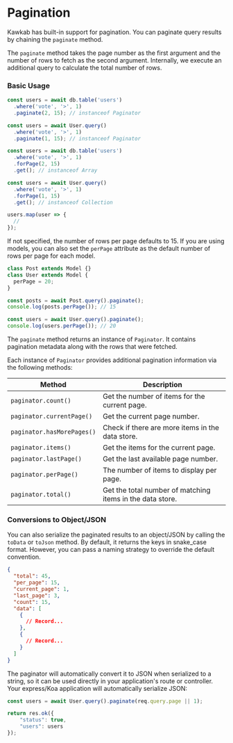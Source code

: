 # Pagination

Kawkab has built-in support for pagination. You can paginate query results by chaining the `paginate` method.

The `paginate` method takes the page number as the first argument and the number of rows to fetch as the second argument. Internally, we execute an additional query to calculate the total number of rows.

### Basic Usage

```js
const users = await db.table('users')
  .where('vote', '>', 1)
  .paginate(2, 15); // instanceof Paginator

const users = await User.query()
  .where('vote', '>', 1)
  .paginate(1, 15); // instanceof Paginator

const users = await db.table('users')
  .where('vote', '>', 1)
  .forPage(2, 15)
  .get(); // instanceof Array

const users = await User.query()
  .where('vote', '>', 1)
  .forPage(1, 15)
  .get(); // instanceof Collection

users.map(user => {
  //
});
```

If not specified, the number of rows per page defaults to 15. If you are using models, you can also set the `perPage` attribute as the default number of rows per page for each model.

```js
class Post extends Model {}
class User extends Model {
  perPage = 20;
}

const posts = await Post.query().paginate();
console.log(posts.perPage()); // 15

const users = await User.query().paginate();
console.log(users.perPage()); // 20
```

The `paginate` method returns an instance of `Paginator`. It contains pagination metadata along with the rows that were fetched.

Each instance of `Paginator` provides additional pagination information via the following methods:

| Method                     | Description                                                |
| -------------------------- | ---------------------------------------------------------- |
| `paginator.count()`         | Get the number of items for the current page.              |
| `paginator.currentPage()`   | Get the current page number.                               |
| `paginator.hasMorePages()`  | Check if there are more items in the data store.           |
| `paginator.items()`         | Get the items for the current page.                        |
| `paginator.lastPage()`      | Get the last available page number.                        |
| `paginator.perPage()`       | The number of items to display per page.                   |
| `paginator.total()`         | Get the total number of matching items in the data store. |

### Conversions to Object/JSON

You can also serialize the paginated results to an object/JSON by calling the `toData` or `toJson` method. By default, it returns the keys in snake_case format. However, you can pass a naming strategy to override the default convention.

```JSON
{
  "total": 45,
  "per_page": 15,
  "current_page": 1,
  "last_page": 3,
  "count": 15,
  "data": [
    {
      // Record...
    },
    {
      // Record...
    }
  ]
}
```

The paginator will automatically convert it to JSON when serialized to a string, so it can be used directly in your application's route or controller. Your express/Koa application will automatically serialize JSON:

```js
const users = await User.query().paginate(req.query.page || 1);

return res.ok({
    "status": true,
    "users": users
});
```